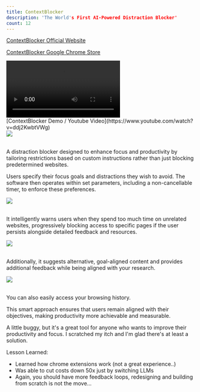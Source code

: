 ```yaml
---
title: ContextBlocker
description: 'The World's First AI-Powered Distraction Blocker'
count: 12
---
```


[ContextBlocker Official Website](https://www.contextblocker.xyz/)

[ContextBlocker Google Chrome Store](https://chromewebstore.google.com/detail/contextblocker/ppaihobbekapiljjpneghipmnfeikpom)

<div className="py-5">
  <video controls playsinline>
    <source
      src="https://pub-825a8c4ad8dc4097833a60b3dcf2a446.r2.dev/ContextBlocker%20DONE.mov"
      type="video/mp4"
    />
  </video>
</div>
[ContextBlocker Demo / Youtube Video](https://www.youtube.com/watch?v=ddj2KwbtVWg)

<div className="overflow-hidden py-5 flex justify-center">
  <Image
    src="/images/cb1.png"
    width={500}
    height={100}
    objectFit="cover"
    layout="responsive"
    className="rounded-lg"
  />
</div>
<br />

A distraction blocker designed to enhance focus and productivity by tailoring restrictions based on custom instructions rather than just blocking predetermined websites.

Users specify their focus goals and distractions they wish to avoid. The software then operates within set parameters, including a non-cancellable timer, to enforce these preferences.

<div className="overflow-hidden py-5 flex justify-center">
  <Image
    src="/images/cb3.png"
    width={500}
    height={100}
    objectFit="cover"
    layout="responsive"
    className="rounded-lg"
  />
</div>
<br />

It intelligently warns users when they spend too much time on unrelated websites, progressively blocking access to specific pages if the user persists alongside detailed feedback and resources.

<div className="overflow-hidden py-5 flex justify-center">
  <Image
    src="/images/cb2.png"
    width={500}
    height={100}
    objectFit="cover"
    layout="responsive"
    className="rounded-lg"
  />
</div>
<br />

Additionally, it suggests alternative, goal-aligned content and provides additional feedback while being aligned with your research.

<div className="overflow-hidden py-5 flex justify-center">
  <Image
    src="/images/cb4.png"
    width={500}
    height={100}
    objectFit="cover"
    layout="responsive"
    className="rounded-lg"
  />
</div>
<br />

You can also easily access your browsing history.

This smart approach ensures that users remain aligned with their objectives, making productivity more achievable and measurable.

A little buggy, but it's a great tool for anyone who wants to improve their productivity and focus. I scratched my itch and I'm glad there's at least a solution.

Lesson Learned:

- Learned how chrome extensions work (not a great experience..)
- Was able to cut costs down 50x just by switching LLMs
- Again, you should have more feedback loops, redesigning and building from scratch is not the move...
